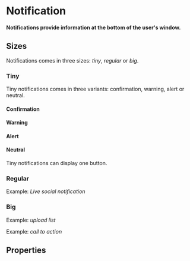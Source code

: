 # Notification <ReactStabilityFlag status="unstable" />

**Notifications provide information at the bottom of the user's window.**

<DemoBlock demo="default" withThemeSwitcher />

## Sizes

Notifications comes in three sizes: _tiny_, _regular_ or _big_.

### Tiny

Tiny notifications comes in three variants: confirmation, warning, alert or neutral.

#### Confirmation

<DemoBlock demo="tiny-1" withThemeSwitcher />

#### Warning

<DemoBlock demo="tiny-2" withThemeSwitcher />

#### Alert

<DemoBlock demo="tiny-3" withThemeSwitcher />

#### Neutral

<DemoBlock demo="tiny-4" withThemeSwitcher />

Tiny notifications can display one button.

<DemoBlock demo="tiny-5" withThemeSwitcher />

### Regular

Example: _Live social notification_

<DemoBlock demo="regular" withThemeSwitcher />

### Big

Example: _upload list_

<DemoBlock demo="big-1" withThemeSwitcher />

Example: _call to action_

<DemoBlock demo="big-2" withThemeSwitcher />

## Properties

<PropTable component="Notification" />
